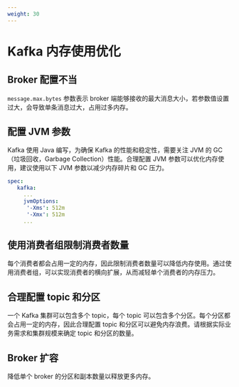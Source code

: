 ```yaml
---
weight: 30
---
```


# Kafka 内存使用优化

## Broker 配置不当

`message.max.bytes` 参数表示 broker 端能够接收的最大消息大小，若参数值设置过大，会导致单条消息过大，占用过多内存。

## 配置 JVM 参数

Kafka 使用 Java 编写，为确保 Kafka 的性能和稳定性，需要关注 JVM 的 GC（垃圾回收，Garbage Collection）性能。合理配置 JVM 参数可以优化内存使用，建议使用以下 JVM 参数以减少内存碎片和 GC 压力。

```yaml
spec:
   kafka:
     ...
     jvmOptions:
      '-Xms': 512m
      '-Xmx': 512m
     ...
```

## 使用消费者组限制消费者数量

每个消费者都会占用一定的内存，因此限制消费者数量可以降低内存使用。通过使用消费者组，可以实现消费者的横向扩展，从而减轻单个消费者的内存压力。

## 合理配置 topic 和分区

一个 Kafka 集群可以包含多个 topic，每个 topic 可以包含多个分区。每个分区都会占用一定的内存，因此合理配置 topic 和分区可以避免内存浪费。请根据实际业务需求和集群规模来确定 topic 和分区的数量。

## Broker 扩容

降低单个 broker 的分区和副本数量以释放更多内存。


